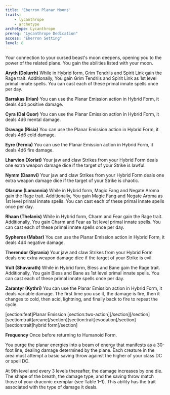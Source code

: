 ```yaml
---
title: 'Eberron Planar Moons'
traits:
    - lycanthrope
    - archetype
archetype: Lycanthrope
prereq: "Lycanthrope Dedication"
access: "Eberron Setting"
level: 8
---
```


Your connection to your cursed beast's moon deepens, opening you to the power of the related plane. You gain the abilities listed with your moon.

**Aryth (Dolurrh)** While in Hybrid form, Grim Tendrils and Spirit Link gain the Rage trait. Additionally, You gain Grim Tendrils and Spirit Link as 1st level primal innate spells. You can cast each of these primal innate spells once per day.

**Barrakas (Irian)** You can use the Planar Emission action in Hybrid Form, it deals 4d4 positive damage.

**Cyra (Dal Quor)** You can use the Planar Emission action in Hybrid Form, it deals 4d6 mental damage.

**Dravago (Risia)** You can use the Planar Emission action in Hybrid Form, it deals 4d6 cold damage.

**Eyre (Fernia)** You can use the Planar Emission action in Hybrid Form, it deals 4d6 fire damage.

**Lharvion (Xoriat)** Your jaw and claw Strikes from your Hybrid Form deals one extra weapon damage dice if the target of your Strike is lawful.

**Nymm (Daanvi)** Your jaw and claw Strikes from your Hybrid Form deals one extra weapon damage dice if the target of your Strike is chaotic.

**Olarune (Lamannia)** While in Hybrid form, Magic Fang and Negate Aroma gain the Rage trait. Additionally, You gain Magic Fang and Negate Aroma as 1st level primal innate spells. You can cast each of these primal innate spells once per day.

**Rhaan (Thelanis)** While in Hybrid form, Charm and Fear gain the Rage trait. Additionally, You gain Charm and Fear as 1st level primal innate spells. You can cast each of these primal innate spells once per day.

**Sypheros (Mabar)** You can use the Planar Emission action in Hybrid Form, it deals 4d4 negative damage.

**Therendor (Syrania)** Your jaw and claw Strikes from your Hybrid Form deals one extra weapon damage dice if the target of your Strike is evil.

**Vult (Shavarath)** While in Hybrid form, Bless and Bane gain the Rage trait. Additionally, You gain Bless and Bane as 1st level primal innate spells. You can cast each of these primal innate spells once per day.

**Zarantyr (Kythri)** You can use the Planar Emission action in Hybrid Form, it deals variable damage. The first time you use it, the damage is fire, then it changes to cold, then acid, lightning, and finally back to fire to repeat the cycle.


[section:feat]Planar Emission [section:two-action][/section][/section][section:trait]arcane[/section][section:trait]evocation[/section][section:trait]hybrid form[/section]

**Frequency** Once before returning to Humanoid Form.

You purge the planar energies into a beam of energy that manifests as a 30-foot line, dealing damage determined by the plane. Each creature in the area must attempt a basic saving throw against the higher of your class DC or spell DC.

At 9th level and every 3 levels thereafter, the damage increases by one die. The shape of the breath, the damage type, and the saving throw match those of your draconic exemplar (see Table 1–1). This ability has the trait associated with the type of damage it deals.
